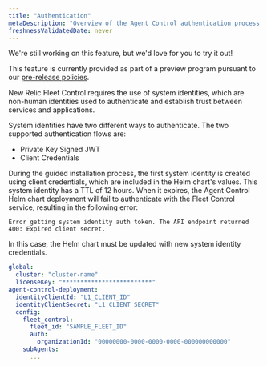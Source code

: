 ```yaml
---
title: "Authentication"
metaDescription: "Overview of the Agent Control authentication process."
freshnessValidatedDate: never
---
```

<Callout title="preview">
  We're still working on this feature, but we'd love for you to try it out!

  This feature is currently provided as part of a preview program pursuant to our [pre-release policies](/docs/licenses/license-information/referenced-policies/new-relic-pre-release-policy).
</Callout>

New Relic Fleet Control requires the use of system identities, which are non-human identities used to authenticate
and establish trust between services and applications.

System identities have two different ways to authenticate. The two supported authentication flows are:
* Private Key Signed JWT
* Client Credentials

During the guided installation process, the first system identity is created using client credentials, which are included
 in the Helm chart's values. This system identity has a TTL of 12 hours. When it expires, the Agent Control Helm chart
 deployment will fail to authenticate with the Fleet Control service, resulting in the following error:
```
Error getting system identity auth token. The API endpoint returned 400: Expired client secret.
```

In this case, the Helm chart must be updated with new system identity credentials.
```yaml
global:
  cluster: "cluster-name"
  licenseKey: "*************************"
agent-control-deployment:
  identityClientId: "L1_CLIENT_ID"
  identityClientSecret: "L1_CLIENT_SECRET"
  config:
    fleet_control:
      fleet_id: "SAMPLE_FLEET_ID"
      auth:
        organizationId: "00000000-0000-0000-0000-000000000000"
    subAgents:
      ...
```





